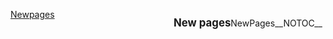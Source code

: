 <div style="float:right; clear:right; margin:12px 5px"><big>'''New pages'''</big><widget style="width:305px">NewPages</widget>__NOTOC__</div><noinclude>[[Category:Templates|Newpages]]</noinclude>